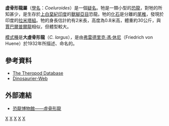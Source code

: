 {{Automatic taxobox
| taxon = Coeluroides
| status = FOSSIL
| fossil_range = [[上白堊紀|上白堊紀]]
| image = Coeluroides largus.jpg
| image_caption = 
| authority = [[弗雷德里克·馮·休尼|Von Huene]], 1932
| type_species = '''大虛骨形龍<br>''Coeluroides largus'''''  
| type_species_authority = Von Huene, 1932
}}

'''虚骨形龍屬'''（[[學名|學名]]：''Coeluroides''）是一個[[疑名|疑名]]。牠是一類小型的[[恐龍|恐龍]]，對牠的所知甚少，是生存於[[上白堊紀|上白堊紀]][[印度|印度]]的[[獸腳亞目|獸腳亞目]]恐龍。牠的[[化石|化石]]是分離的[[尾椎|尾椎]]，發現於印度的[[拉米塔組|拉米塔組]]。牠的身長估計約有2米長，高度為0.8米高，體重約30公斤，與[[賈巴爾普爾龍|賈巴爾普爾龍]]相似，但體型較大。

[[模式種|模式種]]是'''大虛骨形龍'''（''C. largus''），是由[[弗雷德里克·馮·休尼|弗雷德里克·馮·休尼]]（Friedrich von Huene）於1932年所描述、命名的。

==參考資料==
*[https://archive.is/20121220052320/home.comcast.net/~eoraptor/Ceratosauria.htm%23Coeluroideslargus The Theropod Database]
*[http://www.dinosaurier-web.de/galery/pages_c/coeluroides.html Dinosaurier-Web]{{Wayback|url=http://www.dinosaurier-web.de/galery/pages_c/coeluroides.html |date=20071005035211 }}

==外部連結==
* [https://web.archive.org/web/20070606114912/http://www.dinosaur.net.cn/Museum/Coeluroides.htm 恐龍博物館——虛骨形龍]
{{Taxonbar}}

[[Category:1932年描述的分类群|X]]
[[Category:獸腳亞目|X]]
[[Category:印度與馬達加斯加恐龍|X]]
[[Category:上白堊紀恐龍|X]]
[[Category:可疑的恐龍|X]]